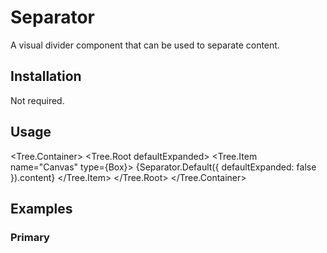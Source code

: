 
# Separator

A visual divider component that can be used to separate content.

<ComponentsTabs component={Separator.Default()} />

## Installation

Not required.

## Usage

<Tree.Container>
  <Tree.Root defaultExpanded>
    <Tree.Item name="Canvas" type={Box}>
      {Separator.Default({ defaultExpanded: false }).content}
    </Tree.Item>
  </Tree.Root>
</Tree.Container>

## Examples

### Primary

<ComponentsTabs component={Separator.Default()} />
